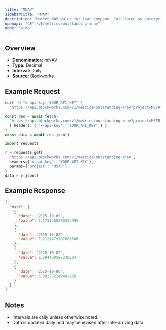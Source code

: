 ```yaml
---
title: "MNAV"
sidebarTitle: "MNAV"
description: "Market NAV value for that company. Calculated as enterprise value / NAV"
openapi: "GET /v1/metrics/outstanding-mnav"
mode: "wide"
---
```


## Overview

- **Denomination:** mNAV
- **Type:** Decimal
- **Interval:** Daily
- **Source:** Blockworks

## Example Request

<CodeGroup>

```bash cURL
curl -H "x-api-key: YOUR_API_KEY" \
  "https://api.blockworks.com/v1/metrics/outstanding-mnav?project=MSTR"
```

```typescript TypeScript
const res = await fetch(
  'https://api.blockworks.com/v1/metrics/outstanding-mnav?project=MSTR',
  { headers: { 'x-api-key': 'YOUR_API_KEY' } }
)
const data = await res.json()
```

```python Python
import requests

r = requests.get(
  'https://api.blockworks.com/v1/metrics/outstanding-mnav',
  headers={'x-api-key': 'YOUR_API_KEY'},
  params={'project': 'MSTR'}
)
data = r.json()
```

</CodeGroup>

## Example Response

```json
{
  "mstr": [
    {
      "date": "2025-10-09",
      "value": 1.1731460360354995
    },
    {
      "date": "2025-10-08",
      "value": 1.2121479107661506
    },
    {
      "date": "2025-10-07",
      "value": 1.204400587230604
    },
    {
      "date": "2025-10-06",
      "value": 1.302732249482269
    }
  ]
}
```

## Notes
- Intervals are daily unless otherwise noted.
- Data is updated daily and may be revised after late-arriving data.